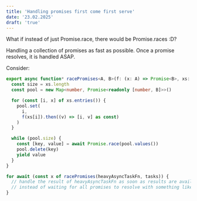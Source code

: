 ```yaml
---
title: 'Handling promises first come first serve'
date: '23.02.2025'
draft: 'true'
---
```


What if instead of just Promise.race, there would be Promise.races :D?

Handling a collection of promises as fast as possible. Once a promise resolves, it is handled ASAP.

Consider:

```ts
export async function* racePromises<A, B>(f: (x: A) => Promise<B>, xs: A[]) {
  const size = xs.length
  const pool = new Map<number, Promise<readonly [number, B]>>()

  for (const [i, x] of xs.entries()) {
    pool.set(
      i,
      f(xs[i]).then((v) => [i, v] as const)
    )
  }

  while (pool.size) {
    const [key, value] = await Promise.race(pool.values())
    pool.delete(key)
    yield value
  }
}
```

```ts
for await (const x of racePromises(heavyAsyncTaskFn, tasks)) {
  // handle the result of heavyAsyncTaskFn as soon as results are available
  // instead of waiting for all promises to resolve with something like await Promise.all(promises)
}
```
